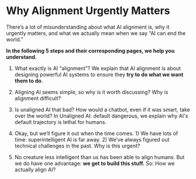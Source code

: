 
# Why Alignment Urgently Matters

<Promise>
  There’s a lot of misunderstanding about what AI alignment is, why it urgently
  matters, and what we actually mean when we say “AI can end the world.”
  
  **In the following 5 steps and their corresponding pages, we help you
  understand.**
</Promise>

1. <LinkBadge href="why-alignment/understanding-alignment">What exactly is AI “alignment”?</LinkBadge>
    We explain that AI alignment is about designing powerful AI systems to ensure
   they **try to do what we want them to do**.

2. Aligning AI seems simple, so why is it worth discussing? <LinkBadge href="why-alignment/why-alignment-is-difficult">Why is alignment difficult?</LinkBadge>

3. Is unaligned AI that bad? How would a chatbot, even if it was smart, take over the world? In <LinkBadge href="why-alignment/default-dangerous">Unaligned AI: default dangerous</LinkBadge>, we explain why AI's default trajectory is lethal for humans.

4. Okay, but we’ll figure it out when the time comes. 1) We have lots of time: superintelligent AI is far away. 2) We’ve always figured out technical challenges in the past. <LinkBadge href="why-alignment/why-this-is-urgent">Why is this urgent?</LinkBadge>

5. No creature less intelligent than us has been able to align humans. But we do have one advantage: <b>we get to build this stuff.</b> So: <LinkBadge href="why-alignment/our-opportunity">How we actually align AI?</LinkBadge>
